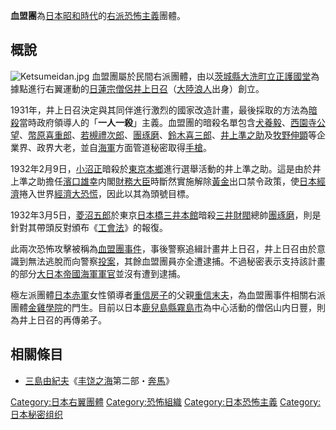 '''血盟團'''為[[日本|日本]][[昭和|昭和時代]]的[[右派|右派]][[恐怖主義|恐怖主義]]團體。
{{Japanese|japanese=血盟団|kana=けつめいだん|romaji=Ketsumeidan}}

==概說==
[[File:Ketsumeidan.jpg|thumb]]
血盟團屬於民間右派團體，由以[[茨城縣|茨城縣]][[大洗町|大洗町]][[立正護國堂|立正護國堂]]為據點進行右翼運動的[[日蓮宗|日蓮宗]][[僧侶|僧侶]][[井上日召|井上日召]]（[[大陸浪人|大陸浪人]]出身）創立。

1931年，井上日召決定與其同伴進行激烈的國家改造計畫，最後採取的方法為[[暗殺|暗殺]]當時政府領導人的「'''一人一殺'''」主義。血盟團的暗殺名單包含[[犬養毅|犬養毅]]、[[西園寺公望|西園寺公望]]、[[幣原喜重郎|幣原喜重郎]]、[[若槻禮次郎|若槻禮次郎]]、[[團琢磨|團琢磨]]、[[鈴木喜三郎|鈴木喜三郎]]、[[井上準之助|井上準之助]]及[[牧野伸顕|牧野伸顕]]等企業界、政界大老，並自[[大日本帝國海軍|海軍]]方面管道秘密取得[[手槍|手槍]]。

1932年2月9日，[[小沼正|小沼正]]暗殺於[[東京都|東京]][[本鄉_(文京區)|本鄉]]進行選舉活動的井上準之助。這是由於井上準之助擔任[[濱口雄幸|濱口雄幸]]内閣[[財務大臣|財務大臣]]時斷然實施解除[[黃金|黃金]]出口禁令政策，使[[日本經濟|日本經濟]]捲入世界[[經濟大恐慌|經濟大恐慌]]，因此以其為頭號目標。

1932年3月5日，[[菱沼五郎|菱沼五郎]]於東京[[日本橋_(東京都中央區)|日本橋]][[三井本館|三井本館]]暗殺[[三井財閥|三井財閥]]總帥[[團琢磨|團琢磨]]，則是針對其帶頭反對頒布《[[工會法|工會法]]》的報復。

此兩次恐怖攻擊被稱為[[血盟團事件|血盟團事件]]，事後警察追緝計畫井上日召，井上日召由於意識到無法逃脫而向警察[[投案|投案]]，其餘血盟團員亦全遭逮捕。不過秘密表示支持該計畫的部分[[大日本帝國海軍|大日本帝國海軍]][[軍官|軍官]]並沒有遭到逮捕。

極左派團體[[日本赤軍|日本赤軍]]女性領導者[[重信房子|重信房子]]的父親[[重信末夫|重信末夫]]，為血盟團事件相關右派團體[[金雞學院|金雞學院]]的門生。目前以日本[[鹿兒島縣|鹿兒島縣]][[霧島市|霧島市]]為中心活動的僧侶山内日豐，則為井上日召的再傳弟子。

==相關條目==
* [[三島由紀夫|三島由紀夫]]《[[丰饶之海|丰饶之海]]第二部・[[奔馬|奔馬]]》

{{日本右翼团体}}
{{Authority control}}
[[Category:日本右翼團體|Category:日本右翼團體]]
[[Category:恐怖組織|Category:恐怖組織]]
[[Category:日本恐怖主義|Category:日本恐怖主義]]
[[Category:日本秘密组织|Category:日本秘密组织]]